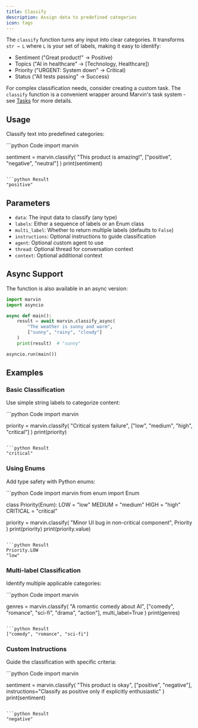 ```yaml
---
title: Classify
description: Assign data to predefined categories
icon: tags
---
```


The `classify` function turns any input into clear categories. It transforms `str → L` where `L` is your set of labels, making it easy to identify:
- Sentiment ("Great product!" → Positive)
- Topics ("AI in healthcare" → [Technology, Healthcare])
- Priority ("URGENT: System down" → Critical)
- Status ("All tests passing" → Success)

For complex classification needs, consider creating a custom task. The `classify` function is a convenient wrapper around Marvin's task system - see [Tasks](/concepts/tasks) for more details.

## Usage

Classify text into predefined categories:

<CodeGroup>
```python Code
import marvin

sentiment = marvin.classify(
    "This product is amazing!",
    ["positive", "negative", "neutral"]
)
print(sentiment)
```

```python Result
"positive"
```
</CodeGroup>

## Parameters

- `data`: The input data to classify (any type)
- `labels`: Either a sequence of labels or an Enum class
- `multi_label`: Whether to return multiple labels (defaults to `False`)
- `instructions`: Optional instructions to guide classification
- `agent`: Optional custom agent to use
- `thread`: Optional thread for conversation context
- `context`: Optional additional context

## Async Support

The function is also available in an async version:

```python
import marvin
import asyncio

async def main():
    result = await marvin.classify_async(
        "The weather is sunny and warm",
        ["sunny", "rainy", "cloudy"]
    )
    print(result)  # "sunny"

asyncio.run(main())
```

## Examples

### Basic Classification

Use simple string labels to categorize content:

<CodeGroup>
```python Code
import marvin

priority = marvin.classify(
    "Critical system failure",
    ["low", "medium", "high", "critical"]
)
print(priority)
```

```python Result
"critical"
```
</CodeGroup>

### Using Enums

Add type safety with Python enums:

<CodeGroup>
```python Code
import marvin
from enum import Enum

class Priority(Enum):
    LOW = "low"
    MEDIUM = "medium"
    HIGH = "high"
    CRITICAL = "critical"

priority = marvin.classify(
    "Minor UI bug in non-critical component",
    Priority
)
print(priority)
print(priority.value)
```

```python Result
Priority.LOW
"low"
```
</CodeGroup>

### Multi-label Classification

Identify multiple applicable categories:

<CodeGroup>
```python Code
import marvin

genres = marvin.classify(
    "A romantic comedy about AI",
    ["comedy", "romance", "sci-fi", "drama", "action"],
    multi_label=True
)
print(genres)
```

```python Result
["comedy", "romance", "sci-fi"]
```
</CodeGroup>

### Custom Instructions

Guide the classification with specific criteria:

<CodeGroup>
```python Code
import marvin

sentiment = marvin.classify(
    "This product is okay",
    ["positive", "negative"],
    instructions="Classify as positive only if explicitly enthusiastic"
)
print(sentiment)
```

```python Result
"negative"
```
</CodeGroup> 
